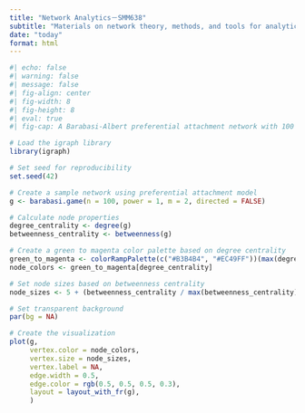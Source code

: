 ```yaml
---
title: "Network Analytics－SMM638"
subtitle: "Materials on network theory, methods, and tools for analytics students"
date: "today"
format: html
---
```


```r
#| echo: false
#| warning: false
#| message: false
#| fig-align: center
#| fig-width: 8
#| fig-height: 8 
#| eval: true
#| fig-cap: A Barabasi-Albert preferential attachment network with 100 nodes - node size proportional to node degree

# Load the igraph library
library(igraph)

# Set seed for reproducibility
set.seed(42)

# Create a sample network using preferential attachment model
g <- barabasi.game(n = 100, power = 1, m = 2, directed = FALSE)

# Calculate node properties
degree_centrality <- degree(g)
betweenness_centrality <- betweenness(g)

# Create a green to magenta color palette based on degree centrality
green_to_magenta <- colorRampPalette(c("#B3B4B4", "#EC49FF"))(max(degree_centrality))
node_colors <- green_to_magenta[degree_centrality]

# Set node sizes based on betweenness centrality
node_sizes <- 5 + (betweenness_centrality / max(betweenness_centrality)) * 25

# Set transparent background
par(bg = NA)

# Create the visualization
plot(g, 
     vertex.color = node_colors,
     vertex.size = node_sizes,
     vertex.label = NA,
     edge.width = 0.5,
     edge.color = rgb(0.5, 0.5, 0.5, 0.3),
     layout = layout_with_fr(g),
     )
```


